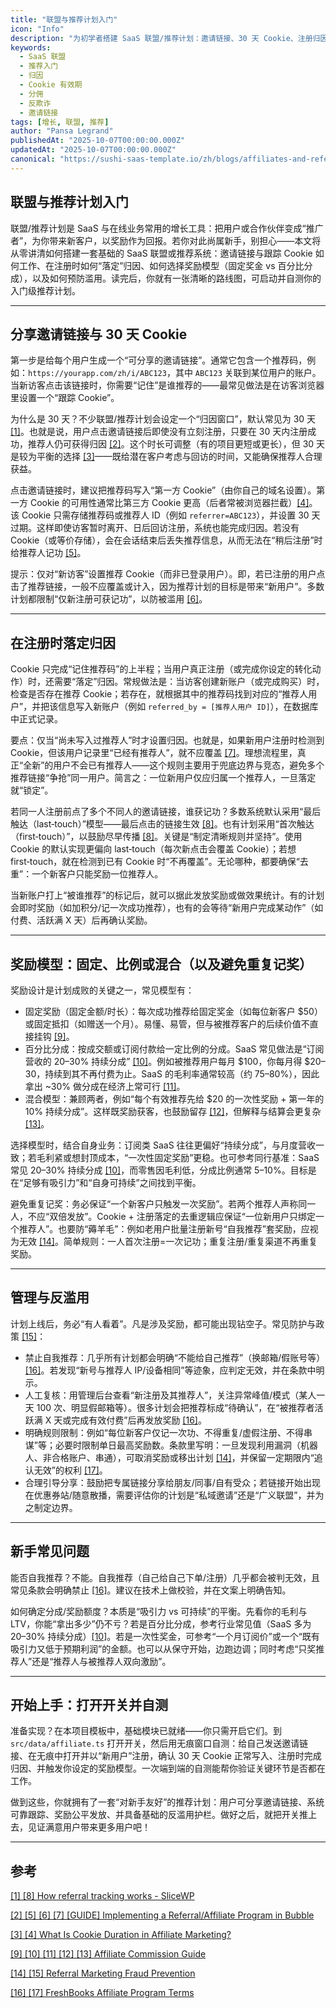 ```yaml
---
title: "联盟与推荐计划入门"
icon: "Info"
description: "为初学者搭建 SaaS 联盟/推荐计划：邀请链接、30 天 Cookie、注册归因、奖励模型与基础反滥用。"
keywords:
  - SaaS 联盟
  - 推荐入门
  - 归因
  - Cookie 有效期
  - 分佣
  - 反欺诈
  - 邀请链接
tags: [增长, 联盟, 推荐]
author: "Pansa Legrand"
publishedAt: "2025-10-07T00:00:00.000Z"
updatedAt: "2025-10-07T00:00:00.000Z"
canonical: "https://sushi-saas-template.io/zh/blogs/affiliates-and-referrals-for-beginners"
---
```


## 联盟与推荐计划入门

联盟/推荐计划是 SaaS 与在线业务常用的增长工具：把用户或合作伙伴变成“推广者”，为你带来新客户，以奖励作为回报。若你对此尚属新手，别担心——本文将从零讲清如何搭建一套基础的 SaaS 联盟或推荐系统：邀请链接与跟踪 Cookie 如何工作、在注册时如何“落定”归因、如何选择奖励模型（固定奖金 vs 百分比分成），以及如何预防滥用。读完后，你就有一张清晰的路线图，可启动并自测你的入门级推荐计划。

---

## 分享邀请链接与 30 天 Cookie

第一步是给每个用户生成一个“可分享的邀请链接”。通常它包含一个推荐码，例如：`https://yourapp.com/zh/i/ABC123`，其中 `ABC123` 关联到某位用户的账户。当新访客点击该链接时，你需要“记住”是谁推荐的——最常见做法是在访客浏览器里设置一个“跟踪 Cookie”。

为什么是 30 天？不少联盟/推荐计划会设定一个“归因窗口”，默认常见为 30 天 <a href="https://slicewp.com/docs/referral-tracking/" target="_blank" rel="noopener noreferrer">[1]</a>。也就是说，用户点击邀请链接后即使没有立刻注册，只要在 30 天内注册成功，推荐人仍可获得归因 <a href="https://forum.bubble.io/t/guide-implementing-a-referral-affiliate-program-in-bubble/289986" target="_blank" rel="noopener noreferrer">[2]</a>。这个时长可调整（有的项目更短或更长），但 30 天是较为平衡的选择 <a href="https://medium.com/@nrichardbiz_91133/what-is-cookie-duration-in-affiliate-marketing-explained-001ee3af5c9e" target="_blank" rel="noopener noreferrer">[3]</a>——既给潜在客户考虑与回访的时间，又能确保推荐人合理获益。

点击邀请链接时，建议把推荐码写入“第一方 Cookie”（由你自己的域名设置）。第一方 Cookie 的可用性通常比第三方 Cookie 更高（后者常被浏览器拦截）<a href="https://medium.com/@nrichardbiz_91133/what-is-cookie-duration-in-affiliate-marketing-explained-001ee3af5c9e" target="_blank" rel="noopener noreferrer">[4]</a>。该 Cookie 只需存储推荐码或推荐人 ID（例如 `referrer=ABC123`），并设置 30 天过期。这样即使访客暂时离开、日后回访注册，系统也能完成归因。若没有 Cookie（或等价存储），会在会话结束后丢失推荐信息，从而无法在“稍后注册”时给推荐人记功 <a href="https://forum.bubble.io/t/guide-implementing-a-referral-affiliate-program-in-bubble/289986" target="_blank" rel="noopener noreferrer">[5]</a>。

提示：仅对“新访客”设置推荐 Cookie（而非已登录用户）。即，若已注册的用户点击了推荐链接，一般不应覆盖或计入，因为推荐计划的目标是带来“新用户”。多数计划都限制“仅新注册可获记功”，以防被滥用 <a href="https://forum.bubble.io/t/guide-implementing-a-referral-affiliate-program-in-bubble/289986" target="_blank" rel="noopener noreferrer">[6]</a>。

---

## 在注册时落定归因

Cookie 只完成“记住推荐码”的上半程；当用户真正注册（或完成你设定的转化动作）时，还需要“落定”归因。常规做法是：当访客创建新账户（或完成购买）时，检查是否存在推荐 Cookie；若存在，就根据其中的推荐码找到对应的“推荐人用户”，并把该信息写入新账户（例如 `referred_by = [推荐人用户 ID]`），在数据库中正式记录。

要点：仅当“尚未写入过推荐人”时才设置归因。也就是，如果新用户注册时检测到 Cookie，但该用户记录里“已经有推荐人”，就不应覆盖 <a href="https://forum.bubble.io/t/guide-implementing-a-referral-affiliate-program-in-bubble/289986" target="_blank" rel="noopener noreferrer">[7]</a>。理想流程里，真正“全新”的用户不会已有推荐人——这个规则主要用于兜底边界与竞态，避免多个推荐链接“争抢”同一用户。简言之：一位新用户仅应归属一个推荐人，一旦落定就“锁定”。

若同一人注册前点了多个不同人的邀请链接，谁获记功？多数系统默认采用“最后触达（last‑touch）”模型——最后点击的链接生效 <a href="https://slicewp.com/docs/referral-tracking/" target="_blank" rel="noopener noreferrer">[8]</a>。也有计划采用“首次触达（first‑touch）”，以鼓励尽早传播 <a href="https://slicewp.com/docs/referral-tracking/" target="_blank" rel="noopener noreferrer">[8]</a>。关键是“制定清晰规则并坚持”。使用 Cookie 的默认实现更偏向 last‑touch（每次新点击会覆盖 Cookie）；若想 first‑touch，就在检测到已有 Cookie 时“不再覆盖”。无论哪种，都要确保“去重”：一个新客户只能奖励一位推荐人。

当新账户打上“被谁推荐”的标记后，就可以据此发放奖励或做效果统计。有的计划会即时奖励（如加积分/记一次成功推荐），也有的会等待“新用户完成某动作”（如付费、活跃满 X 天）后再确认奖励。

---

## 奖励模型：固定、比例或混合（以及避免重复记奖）

奖励设计是计划成败的关键之一，常见模型有：

- 固定奖励（固定金额/时长）：每次成功推荐给固定奖金（如每位新客户 $50）或固定抵扣（如赠送一个月）。易懂、易管，但与被推荐客户的后续价值不直接挂钩 <a href="https://www.rewardful.com/articles/affiliate-commission-explained" target="_blank" rel="noopener noreferrer">[9]</a>。
- 百分比分成：按成交额或订阅付款给一定比例的分成。SaaS 常见做法是“订阅营收的 20–30% 持续分成” <a href="https://www.rewardful.com/articles/affiliate-commission-explained" target="_blank" rel="noopener noreferrer">[10]</a>。例如被推荐用户每月 $100，你每月得 $20–30，持续到其不再付费为止。SaaS 的毛利率通常较高（约 75–80%），因此拿出 ~30% 做分成在经济上常可行 <a href="https://www.rewardful.com/articles/affiliate-commission-explained" target="_blank" rel="noopener noreferrer">[11]</a>。
- 混合模型：兼顾两者，例如“每个有效推荐先给 $20 的一次性奖励 + 第一年的 10% 持续分成”。这样既奖励获客，也鼓励留存 <a href="https://www.rewardful.com/articles/affiliate-commission-explained" target="_blank" rel="noopener noreferrer">[12]</a>，但解释与结算会更复杂 <a href="https://www.rewardful.com/articles/affiliate-commission-explained" target="_blank" rel="noopener noreferrer">[13]</a>。

选择模型时，结合自身业务：订阅类 SaaS 往往更偏好“持续分成”，与月度营收一致；若毛利紧或想封顶成本，“一次性固定奖励”更稳。也可参考同行基准：SaaS 常见 20–30% 持续分成 <a href="https://www.rewardful.com/articles/affiliate-commission-explained" target="_blank" rel="noopener noreferrer">[10]</a>，而零售因毛利低，分成比例通常 5–10%。目标是在“足够有吸引力”和“自身可持续”之间找到平衡。

避免重复记奖：务必保证“一个新客户只触发一次奖励”。若两个推荐人声称同一人，不应“双倍发放”。Cookie + 注册落定的去重逻辑应保证“一位新用户只绑定一个推荐人”。也要防“薅羊毛”：例如老用户批量注册新号“自我推荐”套奖励，应视为无效 <a href="https://www.prefinery.com/blog/referral-marketing/fraud-prevention/" target="_blank" rel="noopener noreferrer">[14]</a>。简单规则：一人首次注册=一次记功；重复注册/重复渠道不再重复奖励。

---

## 管理与反滥用

计划上线后，务必“有人看着”。凡是涉及奖励，都可能出现钻空子。常见防护与政策 <a href="https://www.prefinery.com/blog/referral-marketing/fraud-prevention/" target="_blank" rel="noopener noreferrer">[15]</a>：

- 禁止自我推荐：几乎所有计划都会明确“不能给自己推荐”（换邮箱/假账号等）<a href="https://www.freshbooks.com/affiliate-program?srsltid=AfmBOoofy72UcxpAoeLA4h7OGFGNXuhlnT9KgyY-xf4afXm3UeqFxxy8" target="_blank" rel="noopener noreferrer">[16]</a>。若发现“新号与推荐人 IP/设备相同”等迹象，应判定无效，并在条款中明示。
- 人工复核：用管理后台查看“新注册及其推荐人”，关注异常峰值/模式（某人一天 100 次、明显假邮箱等）。很多计划会把推荐标成“待确认”，在“被推荐者活跃满 X 天或完成有效付费”后再发放奖励 <a href="https://www.freshbooks.com/affiliate-program?srsltid=AfmBOoofy72UcxpAoeLA4h7OGFGNXuhlnT9KgyY-xf4afXm3UeqFxxy8" target="_blank" rel="noopener noreferrer">[16]</a>。
- 明确规则限制：例如“每位新客户仅记一次功、不得重复/虚假注册、不得串谋”等；必要时限制单日最高奖励数。条款里写明：一旦发现利用漏洞（机器人、非合格账户、串通），可取消奖励或移出计划 <a href="https://www.prefinery.com/blog/referral-marketing/fraud-prevention/" target="_blank" rel="noopener noreferrer">[14]</a>，并保留一定期限内“追认无效”的权利 <a href="https://www.freshbooks.com/affiliate-program?srsltid=AfmBOoofy72UcxpAoeLA4h7OGFGNXuhlnT9KgyY-xf4afXm3UeqFxxy8" target="_blank" rel="noopener noreferrer">[17]</a>。
- 合理引导分享：鼓励把专属链接分享给朋友/同事/自有受众；若链接开始出现在优惠券站/随意散播，需要评估你的计划是“私域邀请”还是“广义联盟”，并为之制定边界。

---

## 新手常见问题

能否自我推荐？不能。自我推荐（自己给自己下单/注册）几乎都会被判无效，且常见条款会明确禁止 <a href="https://www.freshbooks.com/affiliate-program?srsltid=AfmBOoofy72UcxpAoeLA4h7OGFGNXuhlnT9KgyY-xf4afXm3UeqFxxy8" target="_blank" rel="noopener noreferrer">[16]</a>。建议在技术上做校验，并在文案上明确告知。

如何确定分成/奖励额度？本质是“吸引力 vs 可持续”的平衡。先看你的毛利与 LTV，你能“拿出多少”仍不亏？若是百分比分成，参考行业常见值（SaaS 多为 20–30% 持续分成）<a href="https://www.rewardful.com/articles/affiliate-commission-explained" target="_blank" rel="noopener noreferrer">[10]</a>。若是一次性奖金，可参考“一个月订阅价”或一个“既有吸引力又低于预期利润”的金额。也可以从保守开始，边跑边调；同时考虑“只奖推荐人”还是“推荐人与被推荐人双向激励”。

---

## 开始上手：打开开关并自测

准备实现？在本项目模板中，基础模块已就绪——你只需开启它们。到 `src/data/affiliate.ts` 打开开关，然后用无痕窗口自测：给自己发送邀请链接、在无痕中打开并以“新用户”注册，确认 30 天 Cookie 正常写入、注册时完成归因、并触发你设定的奖励模型。一次端到端的自测能帮你验证关键环节是否都在工作。

做到这些，你就拥有了一套“对新手友好”的推荐计划：用户可分享邀请链接、系统可靠跟踪、奖励公平发放、并具备基础的反滥用护栏。做好之后，就把开关推上去，见证满意用户带来更多用户吧！

---

## 参考

<a href="https://slicewp.com/docs/referral-tracking/" target="_blank" rel="noopener noreferrer">[1] [8] How referral tracking works - SliceWP</a>

<a href="https://forum.bubble.io/t/guide-implementing-a-referral-affiliate-program-in-bubble/289986" target="_blank" rel="noopener noreferrer">[2] [5] [6] [7] [GUIDE] Implementing a Referral/Affiliate Program in Bubble</a>

<a href="https://medium.com/@nrichardbiz_91133/what-is-cookie-duration-in-affiliate-marketing-explained-001ee3af5c9e" target="_blank" rel="noopener noreferrer">[3] [4] What Is Cookie Duration in Affiliate Marketing?</a>

<a href="https://www.rewardful.com/articles/affiliate-commission-explained" target="_blank" rel="noopener noreferrer">[9] [10] [11] [12] [13] Affiliate Commission Guide</a>

<a href="https://www.prefinery.com/blog/referral-marketing/fraud-prevention/" target="_blank" rel="noopener noreferrer">[14] [15] Referral Marketing Fraud Prevention</a>

<a href="https://www.freshbooks.com/affiliate-program?srsltid=AfmBOoofy72UcxpAoeLA4h7OGFGNXuhlnT9KgyY-xf4afXm3UeqFxxy8" target="_blank" rel="noopener noreferrer">[16] [17] FreshBooks Affiliate Program Terms</a>

